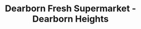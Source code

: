 ---
title: Dearborn Fresh Supermarket - Dearborn Heights
image: ../images/dearborn-fresh.png
featured: false
tags:
    - grocery store
    - halal meat
    - accepts EBT
description: Your source for high-quality halal meats, fresh produce, & specialty foods in Dearborn & Dearborn Heights.
link: http://www.dearbornfreshsupermarket.com/
instagram: https://www.instagram.com/dearborn_fresh
facebook: https://www.facebook.com/dearbornfreshsupermarket/
phone: tel:313-637-3000
apple: https://maps.apple.com/?address=26811+Ford+Rd%2C+Dearborn+Heights%2C+MI+48127%2C+United+States&auid=6606501519919045791&ll=42.3258681%2C-83.3041656&lsp=9902&q=Dearborn+Fresh+Supermarket
google: https://maps.app.goo.gl/abJxsRXCF7x1G6Rz8
hours:
    sunday: 8am - 9pm
    monday: 8am - 9pm
    tuesday: 8am - 9pm
    wednesday: 8am - 9pm
    thursday: 8am - 9pm
    friday: 8am - 9pm
    saturday: 8am - 9pm
---